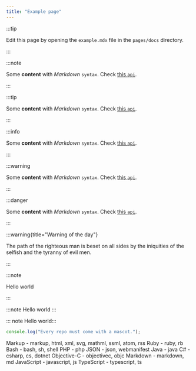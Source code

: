 ```yaml
---
title: "Example page"
---
```


:::tip

Edit this page by opening the `example.mdx` file in the `pages/docs` directory.

:::

:::note


Some **content** with _Markdown_ `syntax`. Check [this `api`](#).


:::


:::tip


Some **content** with _Markdown_ `syntax`. Check [this `api`](#).


:::


:::info


Some **content** with _Markdown_ `syntax`. Check [this `api`](#).


:::


:::warning


Some **content** with _Markdown_ `syntax`. Check [this `api`](#).


:::


:::danger


Some **content** with _Markdown_ `syntax`. Check [this `api`](#).


:::

:::warning{title="Warning of the day"}


The path of the righteous man is beset on all sides by the iniquities of the selfish and the tyranny of evil men.


:::

<!-- Prettier doesn't change this -->


:::note


Hello world


:::


<!-- Prettier changes this -->


:::note 
Hello world 
:::


<!-- to this -->


::: note Hello world:::

```js
console.log("Every repo must come with a mascot.");
```

Markup - markup, html, xml, svg, mathml, ssml, atom, rss
Ruby - ruby, rb
Bash - bash, sh, shell
PHP - php
JSON - json, webmanifest
Java - java
C# - csharp, cs, dotnet
Objective-C - objectivec, objc
Markdown - markdown, md
JavaScript - javascript, js
TypeScript - typescript, ts